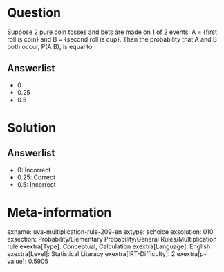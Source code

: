 Question
========

Suppose 2 pure coin tosses and bets are made on 1 of 2 events: A = {first roll is coin} and B = {second roll is cup}. Then the probability that A and B both occur, P(A B), is equal to

Answerlist
----------

* 0
* 0.25
* 0.5

Solution
========

Answerlist
----------

* 0: Incorrect
* 0.25: Correct
* 0.5: Incorrect

Meta-information
================
exname: uva-multiplication-rule-209-en
extype: schoice
exsolution: 010
exsection: Probability/Elementary Probability/General Rules/Multiplication rule
exextra[Type]: Conceptual, Calculation
exextra[Language]: English
exextra[Level]: Statistical Literacy
exextra[IRT-Difficulty]: 2
exextra[p-value]: 0.5905
